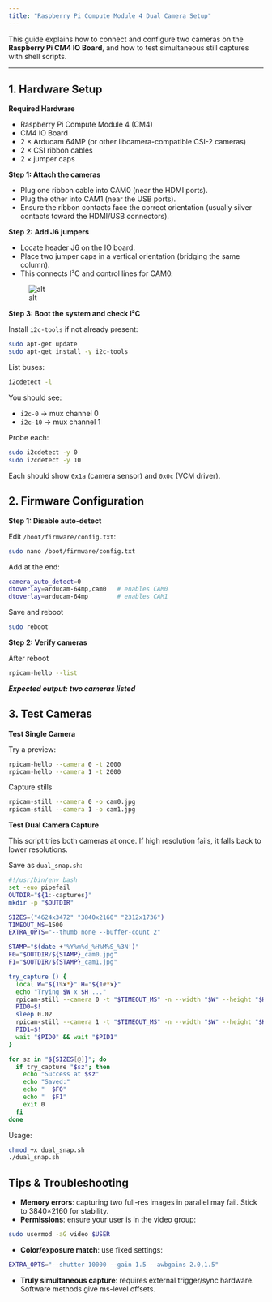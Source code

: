 ```yaml
---
title: "Raspberry Pi Compute Module 4 Dual Camera Setup"
---
```


This guide explains how to connect and configure two cameras on the **Raspberry Pi CM4 IO Board**, and how to test simultaneous still captures with shell scripts.

***

## 1. Hardware Setup

**Required Hardware**

* Raspberry Pi Compute Module 4 (CM4)
* CM4 IO Board
* 2 × Arducam 64MP (or other libcamera-compatible CSI-2 cameras)
* 2 × CSI ribbon cables
* 2 × jumper caps

**Step 1: Attach the cameras**

* Plug one ribbon cable into CAM0 (near the HDMI ports).
* Plug the other into CAM1 (near the USB ports).
* Ensure the ribbon contacts face the correct orientation (usually silver contacts toward the HDMI/USB connectors).

**Step 2: Add J6 jumpers**

* Locate header J6 on the IO board.
* Place two jumper caps in a vertical orientation (bridging the same column).
* This connects I²C and control lines for CAM0.

![alt](../imgs/CM4_cameras_setup.jpg)

**Step 3: Boot the system and check I²C**

Install `i2c-tools` if not already present:

```bash
sudo apt-get update
sudo apt-get install -y i2c-tools
```

List buses:

```bash
i2cdetect -l
```

You should see:

* `i2c-0` → mux channel 0
* `i2c-10` → mux channel 1

Probe each:

```bash
sudo i2cdetect -y 0
sudo i2cdetect -y 10
```

Each should show `0x1a` (camera sensor) and `0x0c` (VCM driver).

## 2. Firmware Configuration

**Step 1: Disable auto-detect**

Edit `/boot/firmware/config.txt`:

```bash
sudo nano /boot/firmware/config.txt
```

Add at the end:

```bash
camera_auto_detect=0
dtoverlay=arducam-64mp,cam0   # enables CAM0
dtoverlay=arducam-64mp        # enables CAM1
```

Save and reboot

```bash
sudo reboot
```

**Step 2: Verify cameras**

After reboot

```bash
rpicam-hello --list
```

_**Expected output: two cameras listed**_

## 3. Test Cameras

**Test Single Camera**

Try a preview:

```bash
rpicam-hello --camera 0 -t 2000
rpicam-hello --camera 1 -t 2000
```

Capture stills

```bash
rpicam-still --camera 0 -o cam0.jpg
rpicam-still --camera 1 -o cam1.jpg
```

**Test Dual Camera Capture**

This script tries both cameras at once. If high resolution fails, it falls back to lower resolutions.

Save as `dual_snap.sh`:

```bash
#!/usr/bin/env bash
set -euo pipefail
OUTDIR="${1:-captures}"
mkdir -p "$OUTDIR"

SIZES=("4624x3472" "3840x2160" "2312x1736")
TIMEOUT_MS=1500
EXTRA_OPTS="--thumb none --buffer-count 2"

STAMP="$(date +'%Y%m%d_%H%M%S_%3N')"
F0="$OUTDIR/${STAMP}_cam0.jpg"
F1="$OUTDIR/${STAMP}_cam1.jpg"

try_capture () {
  local W="${1%x*}" H="${1#*x}"
  echo "Trying $W x $H ..."
  rpicam-still --camera 0 -t "$TIMEOUT_MS" -n --width "$W" --height "$H" -o "$F0" $EXTRA_OPTS &
  PID0=$!
  sleep 0.02
  rpicam-still --camera 1 -t "$TIMEOUT_MS" -n --width "$W" --height "$H" -o "$F1" $EXTRA_OPTS &
  PID1=$!
  wait "$PID0" && wait "$PID1"
}

for sz in "${SIZES[@]}"; do
  if try_capture "$sz"; then
    echo "Success at $sz"
    echo "Saved:"
    echo "  $F0"
    echo "  $F1"
    exit 0
  fi
done
```

Usage:

```bash
chmod +x dual_snap.sh
./dual_snap.sh
```

## Tips & Troubleshooting

* **Memory errors**: capturing two full-res images in parallel may fail. Stick to 3840×2160 for stability.
* **Permissions**: ensure your user is in the video group:

```bash
sudo usermod -aG video $USER
```

* **Color/exposure match**: use fixed settings:

```bash
EXTRA_OPTS="--shutter 10000 --gain 1.5 --awbgains 2.0,1.5"
```

* **Truly simultaneous capture**: requires external trigger/sync hardware. Software methods give ms-level offsets.
